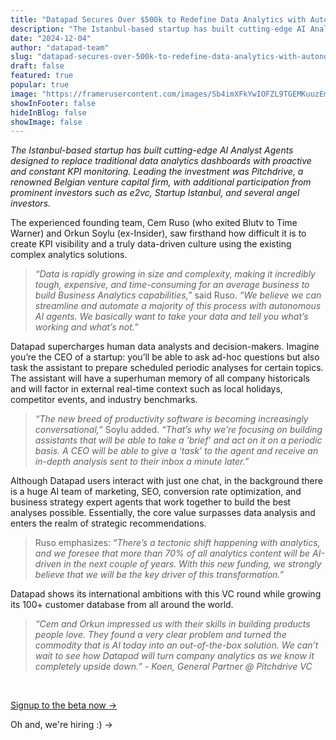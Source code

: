 ```yaml
---
title: "Datapad Secures Over $500k to Redefine Data Analytics with Autonomous AI Agents"
description: "The Istanbul-based startup has built cutting-edge AI Analyst Agents designed to replace traditional data analytics dashboards with proactive and constant KPI monitoring. Leading the investment was Pitchdrive, a renowned Belgian venture capital firm, with additional participation from prominent investors such as e2vc, Startup Istanbul, and several angel investors."
date: "2024-12-04"
author: "datapad-team"
slug: "datapad-secures-over-500k-to-redefine-data-analytics-with-autonomous-ai-agents"
draft: false
featured: true
popular: true
image: "https://framerusercontent.com/images/Sb4imXFkYwIOFZL9TGEMKuuzEmg.jpeg"
showInFooter: false
hideInBlog: false
showImage: false
---
```


*The Istanbul-based startup has built cutting-edge AI Analyst Agents designed to replace traditional data analytics dashboards with proactive and constant KPI monitoring. Leading the investment was Pitchdrive, a renowned Belgian venture capital firm, with additional participation from prominent investors such as e2vc, Startup Istanbul, and several angel investors.*

The experienced founding team, Cem Ruso (who exited Blutv to Time Warner) and Orkun Soylu (ex-Insider), saw firsthand how difficult it is to create KPI visibility and a truly data-driven culture using the existing complex analytics solutions.

> *“Data is rapidly growing in size and complexity, making it incredibly tough, expensive, and time-consuming for an average business to build Business Analytics capabilities,”* said Ruso. *“We believe we can streamline and automate a majority of this process with autonomous AI agents. We basically want to take your data and tell you what’s working and what’s not.”*

Datapad supercharges human data analysts and decision-makers. Imagine you’re the CEO of a startup: you’ll be able to ask ad-hoc questions but also task the assistant to prepare scheduled periodic analyses for certain topics. The assistant will have a superhuman memory of all company historicals and will factor in external real-time context such as local holidays, competitor events, and industry benchmarks.

> *“The new breed of productivity software is becoming increasingly conversational,”* Soylu added. *“That’s why we’re focusing on building assistants that will be able to take a ‘brief’ and act on it on a periodic basis. A CEO will be able to give a ‘task’ to the agent and receive an in-depth analysis sent to their inbox a minute later.”*

Although Datapad users interact with just one chat, in the background there is a huge AI team of marketing, SEO, conversion rate optimization, and business strategy expert agents that work together to build the best analyses possible. Essentially, the core value surpasses data analysis and enters the realm of strategic recommendations.

> Ruso emphasizes: *“There’s a tectonic shift happening with analytics, and we foresee that more than 70% of all analytics content will be AI-driven in the next couple of years. With this new funding, we strongly believe that we will be the key driver of this transformation.”*

Datapad shows its international ambitions with this VC round while growing its 100+ customer database from all around the world.

> *“Cem and Orkun impressed us with their skills in building products people love. They found a very clear problem and turned the commodity that is AI today into an out-of-the-box solution. We can’t wait to see how Datapad will turn company analytics as we know it completely upside down.” - Koen, General Partner @ Pitchdrive VC*

‍

[Signup to the beta now →](/)

Oh and, we're hiring :) →